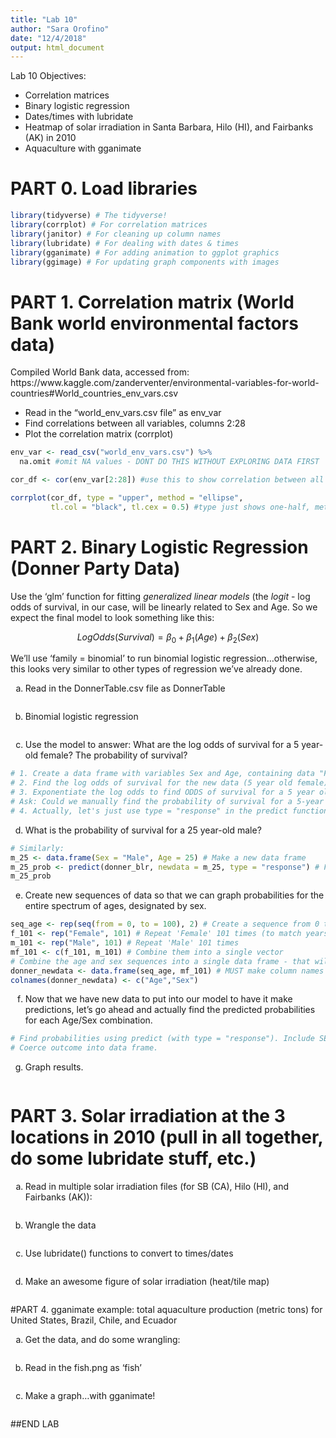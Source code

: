 ```yaml
---
title: "Lab 10"
author: "Sara Orofino"
date: "12/4/2018"
output: html_document
---
```


Lab 10 Objectives:

- Correlation matrices
- Binary logistic regression
- Dates/times with lubridate
- Heatmap of solar irradiation in Santa Barbara, Hilo (HI), and Fairbanks (AK) in 2010
- Aquaculture with gganimate

# PART 0. Load libraries
```r
library(tidyverse) # The tidyverse!
library(corrplot) # For correlation matrices
library(janitor) # For cleaning up column names
library(lubridate) # For dealing with dates & times
library(gganimate) # For adding animation to ggplot graphics
library(ggimage) # For updating graph components with images
```

# PART 1. Correlation matrix (World Bank world environmental factors data)

Compiled World Bank data, accessed from: https://www.kaggle.com/zanderventer/environmental-variables-for-world-countries#World_countries_env_vars.csv

- Read in the "world_env_vars.csv file" as env_var
- Find correlations between all variables, columns 2:28
- Plot the correlation matrix (corrplot)

```r

env_var <- read_csv("world_env_vars.csv") %>% 
  na.omit #omit NA values - DONT DO THIS WITHOUT EXPLORING DATA FIRST

cor_df <- cor(env_var[2:28]) #use this to show correlation between all variables in column 2-28

corrplot(cor_df, type = "upper", method = "ellipse",
         tl.col = "black", tl.cex = 0.5) #type just shows one-half, method shows shapes, tl is for color and size of text 
```

# PART 2. Binary Logistic Regression (Donner Party Data)

Use the 'glm' function for fitting *generalized linear models* (the *logit* - log odds of survival, in our case, will be linearly related to Sex and Age. So we expect the final model to look something like this: 

$$Log Odds (Survival) = \beta_0 + \beta_1(Age) + \beta_2(Sex)$$

We'll use 'family = binomial' to run binomial logistic regression...otherwise, this looks very similar to other types of regression we've already done. 

a. Read in the DonnerTable.csv file as DonnerTable

```r
```

b. Binomial logistic regression

```r
```

c. Use the model to answer: What are the log odds of survival for a 5 year-old female? The probability of survival?

```r
# 1. Create a data frame with variables Sex and Age, containing data "Female" and 5, respectively: 
# 2. Find the log odds of survival for the new data (5 year old female) using predict() function with type = "link":
# 3. Exponentiate the log odds to find ODDS of survival for a 5 year old female:
# Ask: Could we manually find the probability of survival for a 5-year old female? recall: p/(1-p) = ODDS
# 4. Actually, let's just use type = "response" in the predict function, which converts to a probability for us:
```

d. What is the probability of survival for a 25 year-old male? 

```r
# Similarly:
m_25 <- data.frame(Sex = "Male", Age = 25) # Make a new data frame
m_25_prob <- predict(donner_blr, newdata = m_25, type = "response") # Find probability of survival
m_25_prob
```

e. Create new sequences of data so that we can graph probabilities for the entire spectrum of ages, designated by sex.

```r
seq_age <- rep(seq(from = 0, to = 100), 2) # Create a sequence from 0 to 100, twice (one will be "Male" and one will be "Female")
f_101 <- rep("Female", 101) # Repeat 'Female' 101 times (to match years data)
m_101 <- rep("Male", 101) # Repeat 'Male' 101 times
mf_101 <- c(f_101, m_101) # Combine them into a single vector
# Combine the age and sex sequences into a single data frame - that will be the new data that we have our model make predictions for
donner_newdata <- data.frame(seq_age, mf_101) # MUST make column names match variables in the model!
colnames(donner_newdata) <- c("Age","Sex")
```

f. Now that we have new data to put into our model to have it make predictions, let's go ahead and actually find the predicted probabilities for each Age/Sex combination.

```r
# Find probabilities using predict (with type = "response"). Include SE.
# Coerce outcome into data frame. 
```

g. Graph results.

```r
  
```


# PART 3. Solar irradiation at the 3 locations in 2010 (pull in all together, do some lubridate stuff, etc.)

a. Read in multiple solar irradiation files (for SB (CA), Hilo (HI), and Fairbanks (AK)):
```r
```

b. Wrangle the data
```r
```

c. Use lubridate() functions to convert to times/dates
```r
```

d. Make an awesome figure of solar irradiation (heat/tile map)
```r
```


#PART 4. gganimate example: total aquaculture production (metric tons) for United States, Brazil, Chile, and Ecuador

a. Get the data, and do some wrangling:
```r
```


b. Read in the fish.png as 'fish'

```r
```

c. Make a graph...with gganimate!
```r
```

##END LAB